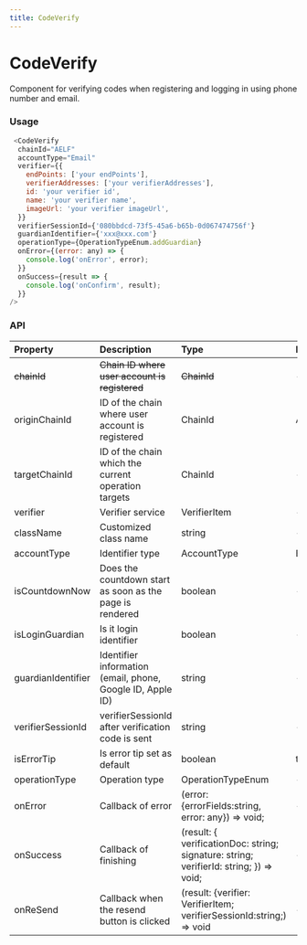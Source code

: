 ```yaml
---
title: CodeVerify
---
```


# CodeVerify

Component for verifying codes when registering and logging in using phone number and email.

### Usage

```javascript
 <CodeVerify
  chainId="AELF"
  accountType="Email"
  verifier={{
    endPoints: ['your endPoints'],
    verifierAddresses: ['your verifierAddresses'],
    id: 'your verifier id',
    name: 'your verifier name',
    imageUrl: 'your verifier imageUrl',
  }}
  verifierSessionId={'080bbdcd-73f5-45a6-b65b-0d067474756f'}
  guardianIdentifier={'xxx@xxx.com'}
  operationType={OperationTypeEnum.addGuardian}
  onError={(error: any) => {
    console.log('onError', error);
  }}
  onSuccess={result => {
    console.log('onConfirm', result);
  }}
/>
```

### API

| Property           | Description                                                | Type                                                                                   | Default       | Version |
| :----------------- | :--------------------------------------------------------- | :------------------------------------------------------------------------------------- | :------------ | :------ |
| ~~chainId~~        | ~~Chain ID where user account is registered~~              | ~~ChainId~~                                                                            | -             | V1.5.1  |
| originChainId      | ID of the chain where user account is registered           | ChainId                                                                                | AELF          | V1.5.1  |
| targetChainId      | ID of the chain which the current operation targets        | ChainId                                                                                | -             | V1.5.1  |
| verifier           | Verifier service                                           | VerifierItem                                                                           | -             |         |
| className          | Customized class name                                      | string                                                                                 | -             |         |
| accountType        | Identifier type                                            | AccountType                                                                            | Email         |         |
| isCountdownNow     | Does the countdown start as soon as the page is rendered   | boolean                                                                                | -             |         |
| isLoginGuardian    | Is it login identifier                                     | boolean                                                                                | -             |         |
| guardianIdentifier | Identifier information (email, phone, Google ID, Apple ID) | string                                                                                 | -             |         |
| verifierSessionId  | verifierSessionId after verification code is sent          | string                                                                                 | -             |         |
| isErrorTip         | Is error tip set as default                                | boolean                                                                                | true          |         |
| operationType      | Operation type                                             | OperationTypeEnum                                                                      | -             |         |
| onError            | Callback of error                                          | (error: {errorFields:string, error: any}) => void;                                     | -             |         |
| onSuccess          | Callback of finishing                                      | (result: { verificationDoc: string; signature: string; verifierId: string; }) => void; | -             |         |
| onReSend           | Callback when the resend button is clicked                 | (result: {verifier: VerifierItem; verifierSessionId:string;) => void                   | -             |         |

